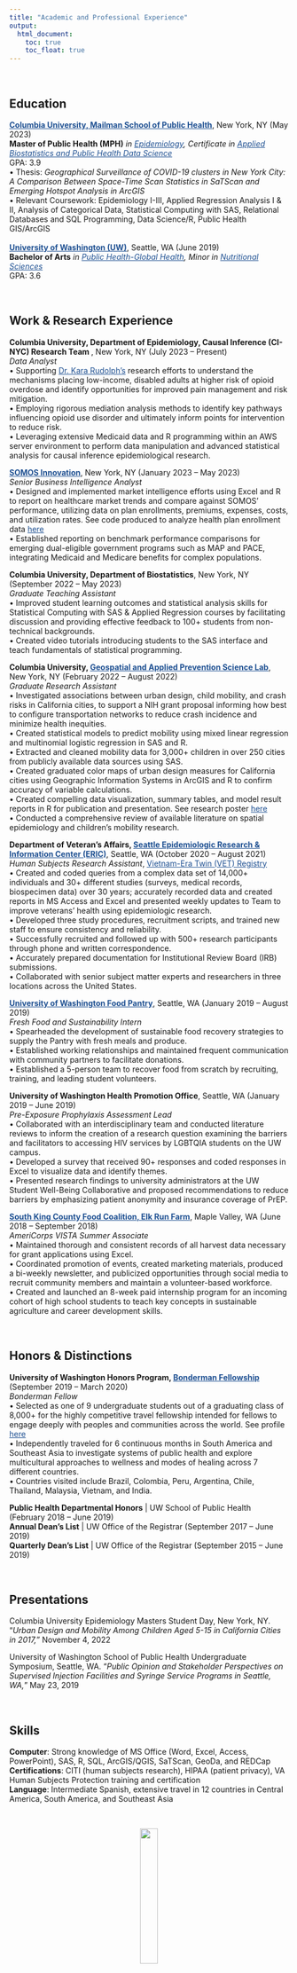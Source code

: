 ```yaml
---
title: "Academic and Professional Experience"
output: 
  html_document:
    toc: true
    toc_float: true
---
```


<style>
.list-group-item.active, .list-group-item.active:focus, .list-group-item.active:hover {
    background-color: black;
}

a:link {
    color: #1D4F91;
}

a:visited {
    color: #1D4F91;
}

 a:hover {
    color: #1D4F91;
}
</style>

<br>

## Education 
**[Columbia University, Mailman School of Public Health](https://www.publichealth.columbia.edu/)**, New York, NY (May 2023) <br>
**Master of Public Health (MPH)** *in [Epidemiology](https://www.publichealth.columbia.edu/academics/degrees/master-public-health/columbia-mph/mph-epidemiology), Certificate in [Applied Biostatistics and Public Health Data Science](https://www.publichealth.columbia.edu/academics/degrees/master-public-health/certificates/applied-biostatistics-and-public-health-data-science)* <br>
GPA: 3.9 <br>
•	Thesis: *Geographical Surveillance of COVID-19 clusters in New York City: A Comparison Between Space-Time Scan Statistics in SaTScan and Emerging Hotspot Analysis in ArcGIS* <br>
• Relevant Coursework: Epidemiology I-III, Applied Regression Analysis I & II, Analysis of Categorical Data, Statistical Computing with SAS, Relational Databases and SQL Programming, Data Science/R, Public Health GIS/ArcGIS <br>
<br>
**[University of Washington (UW)](https://www.washington.edu/)**, Seattle, WA (June 2019) <br>
**Bachelor of Arts** *in [Public Health-Global Health](https://sph.washington.edu/phgh), Minor in [Nutritional Sciences](https://nutr.uw.edu/undergraduate/nutrition-minor/)* <br>
GPA: 3.6

<br>

## Work & Research Experience
**Columbia University, Department of Epidemiology, Causal Inference (CI-NYC) Research Team **, New York, NY (July 2023 – Present) <br>
*Data Analyst* <br>
• Supporting [Dr. Kara Rudolph's](https://www.publichealth.columbia.edu/profile/kara-rudolph-phd) research efforts to understand the mechanisms placing low-income, disabled adults at higher risk of opioid overdose and identify opportunities for improved pain management and risk mitigation. <br>
• Employing rigorous mediation analysis methods to identify key pathways influencing opioid use disorder and ultimately inform points for intervention to reduce risk. <br>
• Leveraging extensive Medicaid data and R programming within an AWS server environment to perform data manipulation and advanced statistical analysis for causal inference epidemiological research. <br>

**[SOMOS Innovation](https://somosinnovation.com/)**, New York, NY (January 2023 – May 2023) <br>
*Senior Business Intelligence Analyst* <br>
•	Designed and implemented market intelligence efforts using Excel and R to report on healthcare market trends and compare against SOMOS' performance, utilizing data on plan enrollments, premiums, expenses, costs, and utilization rates. See code produced to analyze health plan enrollment data [here](https://github.com/sarah-forrest/cms_enrollment_data/blob/main/cms_enrollment.md) <br>
•	Established reporting on benchmark performance comparisons for emerging dual-eligible government programs such as MAP and PACE, integrating Medicaid and Medicare benefits for complex populations. <br>

**Columbia University, Department of Biostatistics**, New York, NY (September 2022 – May 2023) <br>
*Graduate Teaching Assistant* <br>
•	Improved student learning outcomes and statistical analysis skills for Statistical Computing with SAS & Applied Regression courses by facilitating discussion and providing effective feedback to 100+ students from non-technical backgrounds. <br>
•	Created video tutorials introducing students to the SAS interface and teach fundamentals of statistical programming. <br>

**Columbia University, [Geospatial and Applied Prevention Science Lab](https://www.thegapslab.org/)**, New York, NY (February 2022 – August 2022) <br>
*Graduate Research Assistant* <br>
•	Investigated associations between urban design, child mobility, and crash risks in California cities, to support a NIH grant proposal informing how best to configure transportation networks to reduce crash incidence and minimize health inequities. <br>
•	Created statistical models to predict mobility using mixed linear regression and multinomial logistic regression in SAS and R. <br>
•	Extracted and cleaned mobility data for 3,000+ children in over 250 cities from publicly available data sources using SAS. <br>
•	Created graduated color maps of urban design measures for California cities using Geographic Information Systems in ArcGIS and R to confirm accuracy of variable calculations. <br>
•	Created compelling data visualization, summary tables, and model result reports in R for publication and presentation. See research poster [here](images/Forrest_Sarah_APExPoster.pdf){width=100%} <br>
•	Conducted a comprehensive review of available literature on spatial epidemiology and children’s mobility research. <br>

**Department of Veteran's Affairs, [Seattle Epidemiologic Research & Information Center (ERIC)](https://www.seattle.eric.research.va.gov/)**, Seattle, WA (October 2020 – August 2021) <br>
*Human Subjects Research Assistant*, [Vietnam-Era Twin (VET) Registry](https://www.seattle.eric.research.va.gov/VETR/Home.asp) <br>
• Created and coded queries from a complex data set of 14,000+ individuals and 30+ different studies (surveys, medical records, biospecimen data) over 30 years; accurately recorded data and created reports in MS Access and Excel and presented weekly updates to Team to improve veterans' health using epidemiologic research. <br>
• Developed three study procedures, recruitment scripts, and trained new staff to ensure consistency and reliability. <br>
• Successfully recruited and followed up with 500+ research participants through phone and written correspondence. <br>
• Accurately prepared documentation for Institutional Review Board (IRB) submissions. <br>
• Collaborated with senior subject matter experts and researchers in three locations across the United States. <br>

**[University of Washington Food Pantry](https://www.washington.edu/anyhungryhusky/the-uw-food-pantry/)**, Seattle, WA (January 2019 – August 2019) <br>
*Fresh Food and Sustainability Intern* <br>
• Spearheaded the development of sustainable food recovery strategies to supply the Pantry with fresh meals and produce. <br>
• Established working relationships and maintained frequent communication with community partners to facilitate donations. <br>
• Established a 5-person team to recover food from scratch by recruiting, training, and leading student volunteers. <br>

**University of Washington Health Promotion Office**, Seattle, WA (January 2019 – June 2019) <br>
*Pre-Exposure Prophylaxis Assessment Lead* <br>
• Collaborated with an interdisciplinary team and conducted literature reviews to inform the creation of a research question examining the barriers and facilitators to accessing HIV services by LGBTQIA students on the UW campus. <br>
• Developed a survey that received 90+ responses and coded responses in Excel to visualize data and identify themes. <br>
• Presented research findings to university administrators at the UW Student Well-Being Collaborative and proposed recommendations to reduce barriers by emphasizing patient anonymity and insurance coverage of PrEP. <br>

**[South King County Food Coalition, Elk Run Farm](http://www.skcfc.org/elk-run-farm.html)**, Maple Valley, WA (June 2018 – September 2018) <br>
*AmeriCorps VISTA Summer Associate* <br>
• Maintained thorough and consistent records of all harvest data necessary for grant applications using Excel. <br>
• Coordinated promotion of events, created marketing materials, produced a bi-weekly newsletter, and publicized opportunities through social media to recruit community members and maintain a volunteer-based workforce. <br>
• Created and launched an 8-week paid internship program for an incoming cohort of high school students to teach key concepts in sustainable agriculture and career development skills.

<br>

## Honors & Distinctions
**University of Washington Honors Program, [Bonderman Fellowship](https://bonderman.uw.edu/)** (September 2019 – March 2020) <br>
*Bonderman Fellow* <br>
•	Selected as one of 9 undergraduate students out of a graduating class of 8,000+ for the highly competitive travel fellowship intended for fellows to engage deeply with peoples and communities across the world. See profile [here](https://bonderman.uw.edu/fellows/sarah-forrest/) <br>
•	Independently traveled for 6 continuous months in South America and Southeast Asia to investigate systems of public health and explore multicultural approaches to wellness and modes of healing across 7 different countries. <br>
•	Countries visited include Brazil, Colombia, Peru, Argentina, Chile, Thailand, Malaysia, Vietnam, and India. <br>

**Public Health Departmental Honors** | UW School of Public Health (February 2018 – June 2019) <br>
**Annual Dean’s List** | UW Office of the Registrar (September 2017 – June 2019) <br>
**Quarterly Dean’s List** | UW Office of the Registrar (September 2015 – June 2019)

<br>

## Presentations
Columbia University Epidemiology Masters Student Day, New York, NY. “*Urban Design and Mobility Among Children Aged 5-15 in California Cities in 2017,*” November 4, 2022 <br>

University of Washington School of Public Health Undergraduate Symposium, Seattle, WA. “*Public Opinion and Stakeholder Perspectives on Supervised Injection Facilities and Syringe Service Programs in Seattle, WA,*” May 23, 2019

<br>

## Skills
**Computer**: Strong knowledge of MS Office (Word, Excel, Access, PowerPoint), SAS, R, SQL, ArcGIS/QGIS, SaTScan, GeoDa, and REDCap <br>
**Certifications**: CITI (human subjects research), HIPAA (patient privacy), VA Human Subjects Protection training and certification <br>
**Language**: Intermediate Spanish, extensive travel in 12 countries in Central America, South America, and Southeast Asia

<br>

<center>
<img src="images/logo.png" style="width:25%">
</center>

